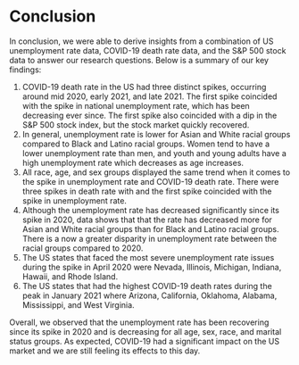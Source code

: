 # Conclusion
In conclusion, we were able to derive insights from a combination of US unemployment rate data, COVID-19 death rate data, and the S&P 500 stock data to answer our research questions. Below is a summary of our key findings:

1. COVID-19 death rate in the US had three distinct spikes, occurring around mid 2020, early 2021, and late 2021. The first spike coincided with the spike in national unemployment rate, which has been decreasing ever since. The first spike also coincided with a dip in the S&P 500 stock index, but the stock market quickly recovered. 
2. In general, unemployment rate is lower for Asian and White racial groups compared to Black and Latino racial groups. Women tend to have a lower unemployment rate than men, and youth and young adults have a high unemployment rate which decreases as age increases. 
3. All race, age, and sex groups displayed the same trend when it comes to the spike in unemployment rate and COVID-19 death rate. There were three spikes in death rate with and the first spike coincided with the spike in unemployment rate. 
4. Although the unemployment rate has decreased significantly since its spike in 2020, data shows that that the rate has decreased more for Asian and White racial groups than for Black and Latino racial groups. There is a now a greater disparity in unemployment rate between the racial groups compared to 2020.
5. The US states that faced the most severe unemployment rate issues during the spike in April 2020 were Nevada, Illinois, Michigan, Indiana, Hawaii, and Rhode Island.
6. The US states that had the highest COVID-19 death rates during the peak in January 2021 where Arizona, California, Oklahoma, Alabama, Mississippi, and West Virginia.

Overall, we observed that the unemployment rate has been recovering since its spike in 2020 and is decreasing for all age, sex, race, and marital status groups. As expected, COVID-19 had a significant impact on the US market and we are still feeling its effects to this day. 
